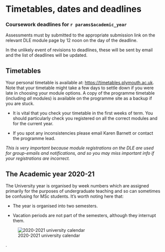 # Timetables, dates and deadlines

### Coursework deadlines for `r params$academic_year`

\index{Deadlines}

Assessments must by submitted to the appropriate submission link on the relevant
DLE module page by 12 noon on the day of the deadline.

In the unlikely event of revisions to deadlines, these will be sent by email and 
the list of deadlines will be updated. 

<!--

```r
library(tidyverse)
library(lubridate)
mkdeadlinetable <- function(url){
  #url = 'https://wam.psy.plymouth.ac.uk/api/public/deadlines/?module_delivery__module__module_stage_mappings__stage__programme__slug=msc-ap&format=json'
  #jsonlite::fromJSON(readr::read_file(url), flatten=T) %>%glimpse
  df <- jsonlite::fromJSON(readr::read_file(url), flatten=T) 
  df %>%
  mutate(
    `Hand in date` = submission_date
  ) %>%
  select(assessment.module,
         assessment.name,
         `Hand in date`,
         calculated_return_date,
         assessment.credit_weight
  ) %>%
  arrange(assessment.module, `Hand in date`) %>%
  mutate(
    `Hand in date` = format(ymd(`Hand in date`), format="%d %B %Y"),
    calculated_return_date = format(ymd(calculated_return_date), format="%d %B %Y")
  ) %>%
  mutate(assessment.credit_weight = ifelse(assessment.credit_weight==0, "P/F", paste(assessment.credit_weight))) %>% 
  set_names(., c("Module", "Name", "Hand in date", "Marks returned", "Credit %")) %>%
  pander::pander(split.tables=Inf, justify="lllll")
  
}

```

## AP deadlines

Please note that the dissertation dates for PSYC781 and PSYC783 are provisional (subject to faculty approval).

```r
mkdeadlinetable('https://wam.psy.plymouth.ac.uk/api/public/deadlines/?module_delivery__module__module_stage_mappings__stage__programme__slug=msc-ap&format=json')
```


## CP Deadlines

Please note that the dissertation dates for PSYC781 and PSYC783 are provisional (subject to faculty approval).

```r
mkdeadlinetable('https://wam.psy.plymouth.ac.uk/api/public/deadlines/?module_delivery__module__module_stage_mappings__stage__programme__slug=msc-cp&format=json')
```

-->


## Timetables {#timetable}

\index{Timetables}

Your personal timetable is available at: <https://timetables.plymouth.ac.uk>.
Note that your timetable might take a few days to settle down if you were late
in choosing your module options. A copy of the programme timetable (including
_all_ modules) is available on the programme site as a backup if you are stuck.

-   It is vital that you check your timetable in the first weeks of term. You
    should particularly check you registered on all the correct modules and for
    the current year.

-   If you spot any inconsistencies please email Karen Barnett or contact the
    programme lead.

_This is very important because module registrations on the DLE are used for
group-emails and notifications, and so you may miss important info if your
registrations are incorrect._

## The Academic year 2020-21

The University year is organised by week numbers which are assigned primarily
for the purposes of undergraduate teaching and so can sometimes be confusing for
MSc students. It's worth noting here that:

-   The year is organised into two semesters.

-   Vacation periods are not part of the semesters, although they interrupt
    them.

![2020-2021 university calendar](static/20-21 University Week Calendar.png)


.
